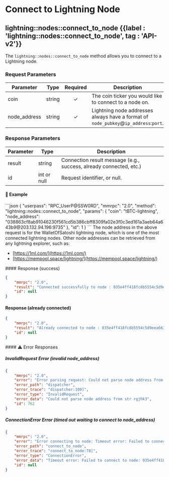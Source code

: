 
# Connect to Lightning Node

## lightning::nodes::connect\_to\_node {{label : 'lightning::nodes::connect_to_node', tag : 'API-v2'}}

The `lightning::nodes::connect_to_node` method allows you to connect to a Lightning node.

### Request Parameters

| Parameter     | Type   | Required | Description                                                                         |
| ------------- | ------ | :------: | ----------------------------------------------------------------------------------- |
| coin          | string |     ✓    | The coin ticker you would like to connect to a node on.                             |
| node\_address | string |     ✓    | Lightning node addresses always have a format of `node_pubkey`@`ip_address`:`port`. |

### Response Parameters

| Parameter | Type        | Description                                                        |
| --------- | ----------- | ------------------------------------------------------------------ |
| result    | string      | Connection result message (e.g., success, already connected, etc.) |
| id        | int or null | Request identifier, or null.                                       |

#### 📌 Example

<CodeGroup title="lightning::nodes::connect_to_node" tag="POST" label="lightning::nodes::connect_to_node" mm2MethodDecorate="true">
  ```json
  {
    "userpass": "RPC_UserP@SSW0RD",
    "mmrpc": "2.0",
    "method": "lightning::nodes::connect_to_node",
    "params": {
      "coin": "tBTC-lightning",
      "node_address": "038863cf8ab91046230f561cd5b386cbff8309fa02e3f0c3ed161a3aeb64a643b9@203.132.94.196:9735"
    },
    "id": 1
  }
  ```
</CodeGroup>

<Note type="info">
  The node address in the above request is for the WalletOfSatoshi lightning node, which is one of the most connected lightning nodes. Other node addresses can be retrieved from any lightning explorer, such as:

  *   [https://1ml.com/](https://1ml.com/)
  *   [https://mempool.space/lightning/](https://mempool.space/lightning/)
</Note>

<CollapsibleSection expandedText="Hide Response" collapsedText="Show Response">
  #### Response (success)

  ```json
  {
      "mmrpc": "2.0",
      "result": "Connected successfully to node : 035e4ff418fc8b5554c5d9eea66396c227bd429a3251c8cbc711002ba215bfc226@170.75.163.209:9735",
      "id": null
  }
  ```

  #### Response (already connected)

  ```json
  {
      "mmrpc": "2.0",
      "result": "Already connected to node : 035e4ff418fc8b5554c5d9eea66396c227bd429a3251c8cbc711002ba215bfc226@170.75.163.209:9735",
      "id": null
  }
  ```
</CollapsibleSection>

<CollapsibleSection expandedText="Hide Error Responses" collapsedText="Show Error Responses">
  #### ⚠️ Error Responses

  ##### InvalidRequest Error (invalid node\_address)

  ```json
  {
      "mmrpc": "2.0",
      "error": "Error parsing request: Could not parse node address from str rgjhk3",
      "error_path": "dispatcher",
      "error_trace": "dispatcher:109]",
      "error_type": "InvalidRequest",
      "error_data": "Could not parse node address from str rgjhk3",
      "id": 762
  }
  ```

  ##### ConnectionError Error (timed out waiting to connect to node\_address)

  ```json
  {
      "mmrpc": "2.0",
      "error": "Error connecting to node: Timeout error: Failed to connect to node: 035e4ff418fc8b5554c5d9eea66396c227bd429a3251c8cbc711002ba215bfc226",
      "error_path": "connect_to_node",
      "error_trace": "connect_to_node:78]",
      "error_type": "ConnectionError",
      "error_data": "Timeout error: Failed to connect to node: 035e4ff418fc8b5554c5d9eea66396c227bd429a3251c8cbc711002ba215bfc226",
      "id": null
  }
  ```
</CollapsibleSection>
